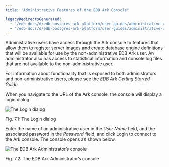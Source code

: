 ```yaml
---
title: "Administrative Features of the EDB Ark Console"

legacyRedirectsGenerated:
  - "/edb-docs/d/edb-postgres-ark-platform/user-guides/administrative-users-guide/3.5/ark_admin_features.html"
  - "/edb-docs/d/edb-postgres-ark-platform/user-guides/administrative-users-guide/latest/ark_admin_features.html"
---
```


<div id="ark_admin_features" class="registered_link"></div>

Administrative users have access through the Ark console to features that allow them to register server images and create database engine definitions that will be available for use by the non-administrative EDB Ark user. An administrator also has access to statistical information and console log files that are not available to the non-administrative user.

For information about functionality that is exposed to both administrators and non-administrative users, please see the *EDB Ark Getting Started Guide*.

When you navigate to the URL of the Ark console, the console will display a login dialog.

![*The Login dialog*](images/ark_admin_features_login.png)

Fig. 7.1: The Login dialog

Enter the name of an administrative user in the *User Name* field, and the associated password in the *Password* field, and click Login to connect to the Ark console. The console opens as shown below.

![*The EDB Ark Administrator’s console*](images/ark_admin_features_console.png)

Fig. 7.2: The EDB Ark Administrator’s console

